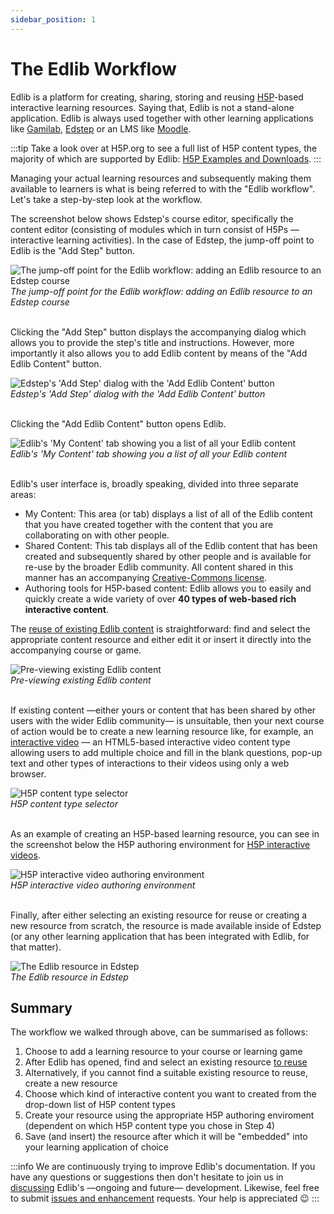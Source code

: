 ```yaml
---
sidebar_position: 1
---
```


# The Edlib Workflow

Edlib is a platform for creating, sharing, storing and reusing [H5P](https://h5p.org)-based interactive learning resources. Saying that, Edlib is not a stand-alone application. Edlib is always used together with other learning applications like [Gamilab](https://gamilab.com), [Edstep](https://edstep.com) or an LMS like [Moodle](https://moodle.org/).

:::tip
Take a look over at H5P.org to see a full list of H5P content types, the majority of which are supported by Edlib: [H5P Examples and Downloads](https://h5p.org/content-types-and-applications).
:::

Managing your actual learning resources and subsequently making them available to learners is what is being referred to with the "Edlib workflow". Let's take a step-by-step look at the workflow.

The screenshot below shows Edstep's course editor, specifically the content editor (consisting of modules which in turn consist of H5Ps &mdash; interactive learning activities). In the case of Edstep, the jump-off point to Edlib is the "Add Step" button.

<div class="text--center">
    <img class="edlib-image" alt="The jump-off point for the Edlib workflow: adding an Edlib resource to an Edstep course" src="/img/edlib-workflow-1.png" />
    <br/>
    <em>The jump-off point for the Edlib workflow: adding an Edlib resource to an Edstep course</em>
    <br/>
    <br/>
</div>

Clicking the "Add Step" button displays the accompanying dialog which allows you to provide the step's title and instructions. However, more importantly it also allows you to add Edlib content by means of the "Add Edlib Content" button.

<div class="text--center">
    <img class="edlib-image" alt="Edstep's 'Add Step' dialog with the 'Add Edlib Content' button" src="/img/edlib-workflow-2.png" />
    <br/>
    <em>Edstep's 'Add Step' dialog with the 'Add Edlib Content' button</em>
    <br/>
    <br/>
</div>

Clicking the "Add Edlib Content" button opens Edlib.

<div class="text--center">
    <img class="edlib-image" alt="Edlib's 'My Content' tab showing you a list of all your Edlib content" src="/img/edlib-workflow-3-1.png" />
    <br/>
    <em>Edlib's 'My Content' tab showing you a list of all your Edlib content</em>
    <br/>
    <br/>
</div>

Edlib's user interface is, broadly speaking, divided into three separate areas:
- My Content: This area (or tab) displays a list of all of the Edlib content that you have created together with the content that you are collaborating on with other people. 
- Shared Content: This tab displays all of the Edlib content that has been created and subsequently shared by other people and is available for re-use by the broader Edlib community. All content shared in this manner has an accompanying [Creative-Commons license](https://creativecommons.org/about/cclicenses).
- Authoring tools for H5P-based content: Edlib allows you to easily and quickly create a wide variety of over **40 types of web-based rich interactive content**.

The [reuse of existing Edlib content](/docs/product/userGuides/reusing-resources) is straightforward: find and select the appropriate content resource and either edit it or insert it directly into the accompanying course or game.

<div class="text--center">
    <img class="edlib-image" alt="Pre-viewing existing Edlib content" src="/img/edlib-workflow-3-2.png" />
    <br/>
    <em>Pre-viewing existing Edlib content</em>
    <br/>
    <br/>
</div>

If existing content &mdash;either yours or content that has been shared by other users with the wider Edlib community&mdash; is unsuitable, then your next course of action would be to create a new learning resource like, for example, an [interactive video](/docs/product/userGuides/creatingResources/interactive-video) &mdash; an HTML5-based interactive video content type allowing users to add multiple choice and fill in the blank questions, pop-up text and other types of interactions to their videos using only a web browser.

<div class="text--center">
    <img class="edlib-image" alt="H5P content type selector" src="/img/edlib-workflow-5.png" />
    <br/>
    <em>H5P content type selector</em>
    <br/>
    <br/>
</div>

As an example of creating an H5P-based learning resource, you can see in the screenshot below the H5P authoring environment for [H5P interactive videos](/docs/product/userGuides/creatingResources/interactive-video).

<div class="text--center">
    <img class="edlib-image" alt="H5P interactive video authoring environment" src="/img/edlib-workflow-6.png" />
    <br/>
    <em>H5P interactive video authoring environment</em>
    <br/>
    <br/>
</div>

Finally, after either selecting an existing resource for reuse or creating a new resource from scratch, the resource is made available inside of Edstep (or any other learning application that has been integrated with Edlib, for that matter).

<div class="text--center">
    <img class="edlib-image" alt="The Edlib resource in Edstep" src="/img/edlib-workflow-7.png" />
    <br/>
    <em>The Edlib resource in Edstep</em>
</div>

## Summary
The workflow we walked through above, can be summarised as follows:
1. Choose to add a learning resource to your course or learning game
2. After Edlib has opened, find and select an existing resource [to reuse](/docs/product/userGuides/reusing-resources)
3. Alternatively, if you cannot find a suitable existing resource to reuse, create a new resource
4. Choose which kind of interactive content you want to created from the drop-down list of H5P content types
5. Create your resource using the appropriate H5P authoring enviroment (dependent on which H5P content type you chose in Step 4)
6. Save (and insert) the resource after which it will be "embedded" into your learning application of choice

:::info 
We are continuously trying to improve Edlib's documentation. If you have any questions or suggestions then don't hesitate to join us in [discussing](https://github.com/cerpus/Edlib/discussions/7) Edlib's &mdash;ongoing and future&mdash; development. Likewise, feel free to submit [issues and enhancement](https://github.com/cerpus/Edlib/issues) requests. Your help is appreciated :wink:
:::
